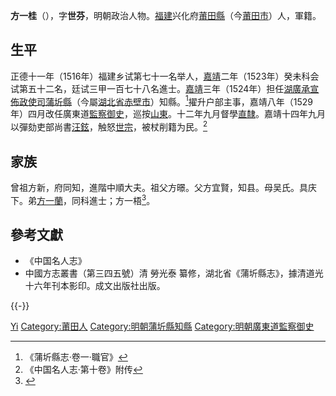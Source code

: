 {{明清人物信息框
| 姓名 = 方一桂
| 原名 =
| 圖片名稱= 
| 圖片大小 =
| 圖片說明 = 
| 最高職務 =廣東道监察御史
| 國家 = 大明 
| 爵位 =
| 籍貫 = [[福建|福建]][[兴化府|兴化府]][[莆田縣|莆田縣]]
| 族裔 = 
| 字號 = 
| 諡號 =
| 出生日期 = 二月十六日
| 出生地點 = 
| 逝世日期 = 卒年不詳 
| 逝世地點 =
| 墓葬 =
| 配偶 = 娶陳氏
| 親屬 = 
| 出身 =
* 正德十一年丙子科舉人
* 嘉靖二年癸未科進士
| 經歷 =
| 著作 = 
}}'''方一桂'''（{{bd|1493年||？|}}），字'''世芬'''，明朝政治人物。[[福建|福建]]兴化府[[莆田縣|莆田縣]]（今[[莆田市|莆田市]]）人，軍籍。

== 生平 ==
正德十一年（1516年）福建乡试第七十一名举人，[[嘉靖|嘉靖]]二年（1523年）癸未科会试第五十二名，廷试三甲一百七十八名進士。[[嘉靖|嘉靖]]三年（1524年）担任[[湖廣承宣佈政使司|湖廣承宣佈政使司]][[蒲圻縣|蒲圻縣]]（今屬[[湖北省|湖北省]][[赤壁市|赤壁市]]）知縣。<ref>《蒲圻縣志·卷一·職官》</ref>擢升户部主事，嘉靖八年（1529年）四月改任廣東道[[監察御史|監察御史]]，巡按[[山東|山東]]。十二年九月督學[[直隸|直隸]]。嘉靖十四年九月以彈劾吏部尚書[[汪鉉|汪鉉]]，触怒[[明世宗|世宗]]，被杖削籍为民。<ref>《中国名人志·第十卷》附传</ref>

==家族== 
曾祖方新，府同知，進階中順大夫。祖父方暻。父方宜賢，知县。母吴氏。具庆下。弟[[方一蘭|方一蘭]]，同科進士；方一梧<ref>{{Cite book|title=天一阁藏明代科举录选刊 登科录 点校本|last=龚延明主编|first=|publisher=宁波出版社|year=2016|isbn=978-7-5526-2320-8|location=宁波|pages=|quote=《天一閣藏明代科舉錄選刊.登科錄》之《嘉靖二年癸未科進士登科録》}}</ref>。

==參考文獻==
{{reflist}}
*《中国名人志》
*中國方志叢書（第三四五號）清 勞光泰 纂修，湖北省《蒲圻縣志》，據清道光十六年刊本影印。成文出版社出版。

{{-}}
{{start box}}
{{s-off}}
{{succession box|不詳|[[吳本固|吳本固]]|[[湖廣承宣佈政使司|湖廣]][[蒲圻縣|蒲圻縣]][[蒲圻縣知縣列表|知縣]]|<small>[[嘉靖|嘉靖]]三年（1524年）上任</small>}}
{{end box}}

{{嘉靖二年癸未科殿試金榜}}

{{Authority control}}

{{DEFAULTSORT:Fang方}}
[[Category:方姓|Yi]]
[[Category:莆田人|Category:莆田人]]
[[Category:明朝蒲圻縣知縣|Category:明朝蒲圻縣知縣]]
[[Category:明朝廣東道監察御史|Category:明朝廣東道監察御史]]